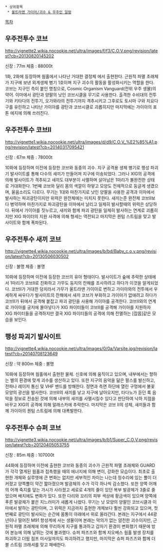  * 상위항목
  * [[울트라맨 가이아/괴수 & 우주인 일람]]

[[목차]]
== 우주전투수 코브 ==
http://vignette2.wikia.nocookie.net/ultra/images/f/f3/C.O.V.png/revision/latest?cb=20130820145202

신장 : 77m 
체중 : 88000t 

1화, 2화에 등장하며 웜홀에서 나타난 거대한 결정체 에서 출현한다.  근원적 파멸 초래체가 지구에 보낸 외계생체 병기 1호이며 지구 괴수의 활동을 활성화시키는 역할을 한다. 코브는 지구인 측이 붙인 명칭으로, Cosmic Organism Vanguard(전위 우주 생물)의 약어. 이마에서 광탄과 양팔의 낫인 코브시클을 무기로 사용한다. 출격한 수비대의 전투기와 키타다의 전투기, 오가와라의 전투기까지 격추시키고 그후로도 토시마 구와 치요다 구를 유린하고 나타난 가이아를 광탄과 코브시클로 괴롭히지만 마지막에는 가이아의 포톤 에지에 의해 쓰러진다. 

== 우주전투수 코브II ==
http://vignette1.wikia.nocookie.net/ultra/images/d/d9/C.O.V_%E2%85%A1.png/revision/latest?cb=20140317095421

신장 : 67m 
체중 : 78000t 

10화에 등장하며 이전에 등장한 코브와 동종의 괴수. 지구 공격용 생체 병기로 행성 파괴기 발사이트를 통해 다수의 새끼가 만들어져 지구에 이송되었다. 그러나 XIG의 공격에 의해 발사이트가 격추되고 새끼도 대부분이 사멸하며 살아남은 1마리가 불완전한 상태로 거대화한다. 1번째 코브와 달리 몸의 색깔이 하얗고 모양도 전체적으로 둥글게 생겼으며, 울음소리도 다르다. 무기는 1대와 마찬가지로 낫인 양팔을 사용한 공격과 이마에서 발사하는 파괴광탄이지만 위력은 완전체에는 미치지 못한다. 새끼는​준 완전체 코브II보다 병약하며 마찬가지로 파괴광탄을 이마에서 날리고 일제히 발사할때의 위력은 상당하다. 뒤에서 가이아를 짓누르고, 새끼와 함께 파괴 광탄을 일제히 발사하는 연계로 괴롭히지만 XIG 파이터의 지원 사격에 의해 형세는 역전되고 마지막은 퀀텀 스트림을 맞고 발사이트와 함께 폭파된다. 

== 우주전투수 새끼 코브 ==
http://vignette4.wikia.nocookie.net/ultra/images/b/bd/Baby_c.o.v.png/revision/latest?cb=20130506030502

신장 : 불명 
체중 : 불명 

10화에 등장하며 이전에 등장한 코브의 유아 형태이다. 발사이트가 숲에 추락한 상태에서 1마리가 코브II로 진화하고 가무도 둥지의 잔해를 조사하려고 하다가 이것을 알게되었다. 코브II가 거대한 덩치라서 가무가 울트라맨 가이아로 변하고 가이아와의 전투에서 우세하게 싸우다가 발사이트의 잔해에서 새끼 코브가 부화하고 가이아가 없애려고 하다가 코브II가 뒤에서 공격해 붙잡고 파괴 광탄을 사용해 가이아를 공격한다. 코브II와의 연계로 가이아를 궁지에 몰아넣다가 XIG 파이터들이 코브II를 공격해 가이아를 지원하자 XIG 파이터들을 공격하지만 결국 XIG 파이터들의 공격에 의해 전멸하는 [잡몹]같은 모습을 보인다.   

== 행성 파괴기 발사이트 ==
http://vignette4.wikia.nocookie.net/ultra/images/0/0a/Varsite.jpg/revision/latest?cb=20140708123649

신장 : 약 800m 
체중 : 불명 

10화에 등장하며 웜홀에서 출현한 물체. 신호에 의해 움직이고 있으며, 내부에서는 향하는 별의 환경에 맞게 괴수를 생산하고 있다. 또한 지구의 음악을 닮은 펄스를 발신하고, 전파나 레이저 통신 및 VHF 밴드를 방해한다. 정면과 측면 하단에 열린 구멍에서 불꽃 모양의 광선을 발사한다. 코브Ⅱ의 새끼를 낳고 지구에 날아오지만, 타다노가 듣던 록 음악을 정보로 전송된 것에 의해 내부의 새끼를 사멸시킬수 있다고 판단하여 낙하 지점을 바꾸고 XIG의 공격에 의해 알래스카에 추락한다. 마지막은 코브 II의 성체, 새끼들과 함께 가이아의 퀀텀 스트림에 의해 대폭발한다. 

== 우주전투수 슈퍼 코브 ==
http://vignette3.wikia.nocookie.net/ultra/images/b/b1/Super_C.O.V.png/revision/latest?cb=20120405053755

신장 : 85m 
체중 : 107000t  

44화에 등장하며 이전에 출현한 코브와 동종의 괴수가 근원적 파멸 초래체와 GUARD가 각각 열게된 웜홀과 접촉했을 때의 에너지에 의해 변이, 강화한 모습이다. 최초로 출현한 개체와 실루엣에 큰 변화는 없지만 세부적인 차이는 나는데 정수리에 있는 뿔이 더 커졌고 양쪽뿔이 약간 짧아졌으며 발광체의 수가 각각 하나씩 감소했다. 또한 양쪽 어깨의 어깨 죽지를 덮는 가시가 사라졌고 세로로 4개의 줄이 있던 복부 발광체가 3줄로 줄었으며 배치에도 변화가 있다. 또한 다리와 꼬리의 피부 색상에 황금색이 있으며 양쪽에 푸른 발광체가 붙은 지느러미가 새롭게 나왔다. 무기는 낫 모양의 양팔인 코브시클과 이마에서 발하는 광탄이며, 그 위력은 지금까지 출현한 개체보다 훨씬 강화되고 있으며, 첫번째로 광탄이 발사되는 순간에 몸통이 아래에서 위로 올라간다. 본래는 지구에서 44광년이나 떨어진 M91 항성계에 사는 생물이며 본래는 악의가 없는 얌전한 괴수이지만, 근원적 파멸 초래체에 의해 무리하게 지구를 통과하고 갑자기 환경이 변화했기 때문에 방어 본능에 의해 날뛰는 것에 불과했다. 슈퍼 파즈즈와 함께 지오베스 웜홀 발생 장치를 파괴하고 더웜 점프 미사일까지도 파괴하려고 했지만, 마지막은 슈퍼 파즈즈와 함께 더블 스트림 크래셔를 맞고 패배한다. 
